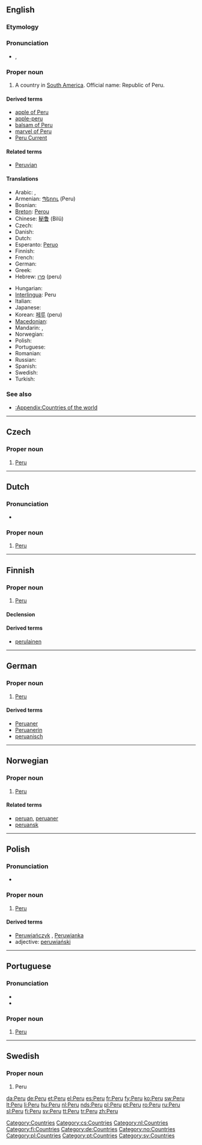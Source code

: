 {{also|peru|Perú|Perù}}
==English==
{{wikipedia}}

===Etymology===
{{rfe}}

===Pronunciation===
* {{a|UK}} {{IPA|/pəˈɹuː/}}, {{SAMPA|/p@"ru:/}}
*: {{rhymes|uː}}

===Proper noun===
{{en-proper noun}}

# A country in [[South America]]. Official name: Republic of Peru.

====Derived terms====
* [[apple of Peru]]
* [[apple-peru]]
* [[balsam of Peru]]
* [[marvel of Peru]]
* [[w:Peru Current|Peru Current]]

====Related terms====
* [[Peruvian]]

====Translations====
{{trans-top|country in South America}}
* Arabic: {{Arab|[[بيرو]]}} {{IPAchar|(bīro)}} {{f}},  {{t|ar|بيرو|f|tr=biiru|sc=Arab}}
* Armenian: [[Պերու]] (Peru)
* Bosnian: {{t-|bs|Peru|m}}
* [[Breton]]: [[Perou]]
* Chinese: [[秘鲁]] (Bìlǔ)
* Czech: {{t-|cs|Peru|n}}
* Danish: {{t+|da|Peru}}
* Dutch: {{t+|nl|Peru|n}}
* Esperanto: [[Peruo]]
* Finnish: {{t+|fi|Peru}}
* French: {{t+|fr|Pérou|m}}
* German: {{t+|de|Peru}}
* Greek: {{t+|el|Περού|n|tr=Peroú|sc=Grek}}
* Hebrew: [[פרו]] (peru)
{{trans-mid}}
* Hungarian: {{t+|hu|Peru}}
* [[Interlingua]]: Peru
* Italian: {{t+|it|Perù|m}}
* Japanese: {{t+|ja|ペルー|tr=Perū|sc=Jpan}}
* Korean: [[페루]] (peru)
* [[Macedonian]]: {{t|mk|Перу|n|tr=Péru|sc=Cyrl|xs=Macedonian}}
* Mandarin: {{t|zh|秘魯|sc=Hani}},  {{t|zh|秘鲁|tr=Bìlǔ|sc=Hani}}
* Norwegian: {{t-|no|Peru}}
* Polish: {{t+|pl|Peru}}
* Portuguese: {{t+|pt|Peru|m}}
* Romanian: {{t+|ro|Peru|n}}
* Russian: {{t+|ru|Перу|n|tr=Perú|sc=Cyrl}}
* Spanish: {{t+|es|Perú|m}}
* Swedish: {{t+|sv|Peru}}
* Turkish: {{t+|tr|Peru}}
{{trans-bottom}}

===See also===
* [[:Appendix:Countries of the world]]

[[Category:Countries]]

----

==Czech==

===Proper noun===
{{cs-proper noun|g=n}}

# [[#English|Peru]]

[[Category:cs:Countries]]

----

==Dutch==

===Pronunciation===
* {{audio|Nl-Peru.ogg|audio}}

===Proper noun===
{{infl|nl|proper noun|g=n}}

# [[#English|Peru]]

[[Category:nl:Countries]]

----

==Finnish==
{{wikipedia|lang=fi}}

===Proper noun===
{{infl|fi|proper noun}}

# [[#English|Peru]]

====Declension====
{{fi-decl-valo|Per|||u|np=1}}

====Derived terms====
* [[perulainen]]

[[Category:fi:Countries]]

----

==German==
{{wikipedia|lang=de}}

===Proper noun===
{{infl|de|proper noun|g=n}}

# [[#English|Peru]]

====Derived terms====
* [[Peruaner]]
* [[Peruanerin]]
* [[peruanisch]]

[[Category:de:Countries]]

----

==Norwegian==

===Proper noun===
{{infl|no|proper noun}}

# [[#English|Peru]]

====Related terms====
* [[peruan]], [[peruaner]]
* [[peruansk]]

[[Category:no:Countries]]

----

==Polish==

===Pronunciation===
* {{IPA|/ˈpɛru/|lang=pl}}

===Proper noun===
{{infl|pl|proper noun|g=n}}

# [[#English|Peru]]

====Derived terms====
* [[Peruwiańczyk]] {{m}}, [[Peruwianka]] {{f}}
* adjective: [[peruwiański]]

[[Category:pl:Countries]]

----

==Portuguese==

===Pronunciation===
* {{IPA|/peˈru/|lang=pt}}
* {{hyphenation|Pe|ru|lang=pt}}

===Proper noun===
{{infl|pt|proper noun|g=m}}

# [[#English|Peru]]

[[Category:pt:Countries]]

----

==Swedish==

===Proper noun===
{{infl|sv|proper noun}}

# Peru

[[Category:sv:Countries]]

[[da:Peru]]
[[de:Peru]]
[[et:Peru]]
[[el:Peru]]
[[es:Peru]]
[[fr:Peru]]
[[fy:Peru]]
[[ko:Peru]]
[[sw:Peru]]
[[lt:Peru]]
[[li:Peru]]
[[hu:Peru]]
[[nl:Peru]]
[[nds:Peru]]
[[pl:Peru]]
[[pt:Peru]]
[[ro:Peru]]
[[ru:Peru]]
[[sl:Peru]]
[[fi:Peru]]
[[sv:Peru]]
[[tt:Peru]]
[[tr:Peru]]
[[zh:Peru]]